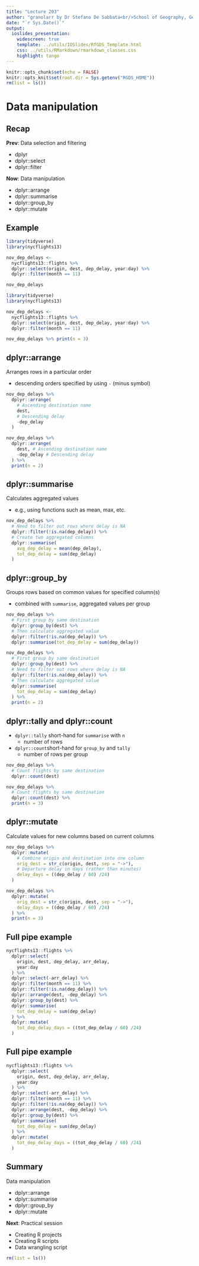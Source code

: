```yaml
---
title: "Lecture 203"
author: "granolarr by Dr Stefano De Sabbata<br/>School of Geography, Geology, and the Env.<br/>University of Leicester<br/><a href=\"https://github.com/r-for-geographic-data-science/granolarr\">github.com/sdesabbata/r-for-geographic-data-science</a><br/><a href=\"mailto:s.desabbata@le.ac.uk\">s.desabbata&commat;le.ac.uk</a> &vert; <a href=\"https://twitter.com/maps4thought\">&commat;maps4thought</a><br/>text and code licensed under <a href=\"https://www.gnu.org/licenses/gpl-3.0.html\">GNU GPL v3.0</a>"
date: "`r Sys.Date()`"
output:
  ioslides_presentation:
    widescreen: true
    template: ../utils/IOSlides/RfGDS_Template.html
    css: ../utils/RMarkdown/rmarkdown_classes.css
    highlight: tango
---
```


```r
knitr::opts_chunk$set(echo = FALSE)
knitr::opts_knit$set(root.dir = Sys.getenv("RGDS_HOME"))
rm(list = ls())
```



# Data manipulation



## Recap

**Prev**: Data selection and filtering

- dplyr
- dplyr::select
- dplyr::filter

**Now**: Data manipulation

- dplyr::arrange
- dplyr::summarise
- dplyr::group_by
- dplyr::mutate


## Example

```r
library(tidyverse)
library(nycflights13)

nov_dep_delays <- 
  nycflights13::flights %>%
  dplyr::select(origin, dest, dep_delay, year:day) %>%
  dplyr::filter(month == 11)

nov_dep_delays
```
```r
library(tidyverse)
library(nycflights13)

nov_dep_delays <- 
  nycflights13::flights %>%
  dplyr::select(origin, dest, dep_delay, year:day) %>%
  dplyr::filter(month == 11)

nov_dep_delays %>% print(n = 3)
```



## dplyr::arrange

Arranges rows in a particular order

- descending orders specified by using `-` (minus symbol)

```r
nov_dep_delays %>%
  dplyr::arrange(
    # Ascending destination name
    dest,
    # Descending delay
    -dep_delay
  )
```
```r
nov_dep_delays %>%
  dplyr::arrange( 
    dest, # Ascending destination name
    -dep_delay # Descending delay
  ) %>% 
  print(n = 2)
```



## dplyr::summarise

Calculates aggregated values

- e.g., using functions such as mean, max, etc.

```r
nov_dep_delays %>%
  # Need to filter out rows where delay is NA
  dplyr::filter(!is.na(dep_delay)) %>%
  # Create two aggregated columns
  dplyr::summarise(
    avg_dep_delay = mean(dep_delay), 
    tot_dep_delay = sum(dep_delay)
  )
```



## dplyr::group_by

Groups rows based on common values for specified column(s)

- combined with `summarise`, aggregated values per group

```r
nov_dep_delays %>%
  # First group by same destination
  dplyr::group_by(dest) %>%
  # Then calculate aggregated value
  dplyr::filter(!is.na(dep_delay)) %>%
  dplyr::summarise(tot_dep_delay = sum(dep_delay))
```
```r
nov_dep_delays %>%
  # First group by same destination
  dplyr::group_by(dest) %>%
  # Need to filter out rows where delay is NA
  dplyr::filter(!is.na(dep_delay)) %>%
  # Then calculate aggregated value
  dplyr::summarise(
    tot_dep_delay = sum(dep_delay)
  ) %>% 
  print(n = 2)
```



## dplyr::tally and dplyr::count

- `dplyr::tally` short-hand for `summarise` with `n`
  - number of rows
- `dplyr::count`short-hand for `group_by` and `tally`
  - number of rows per group


```r
nov_dep_delays %>%
  # Count flights by same destination
  dplyr::count(dest)
```
```r
nov_dep_delays %>%
  # Count flights by same destination
  dplyr::count(dest) %>% 
  print(n = 3)
```


## dplyr::mutate

Calculate values for new columns based on current columns

```r
nov_dep_delays %>%
  dplyr::mutate(
    # Combine origin and destination into one column
    orig_dest = str_c(origin, dest, sep = "->"),
    # Departure delay in days (rather than minutes)
    delay_days = ((dep_delay / 60) /24)
  )
```
```r
nov_dep_delays %>%
  dplyr::mutate(
    orig_dest = str_c(origin, dest, sep = "->"),
    delay_days = ((dep_delay / 60) /24)
  ) %>% 
  print(n = 3)
```


## Full pipe example

```r
nycflights13::flights %>%
  dplyr::select(
    origin, dest, dep_delay, arr_delay, 
    year:day
  ) %>%
  dplyr::select(-arr_delay) %>%
  dplyr::filter(month == 11) %>%
  dplyr::filter(!is.na(dep_delay)) %>%
  dplyr::arrange(dest, -dep_delay) %>%
  dplyr::group_by(dest) %>%
  dplyr::summarise(
    tot_dep_delay = sum(dep_delay)
  ) %>%
  dplyr::mutate(
    tot_dep_delay_days = ((tot_dep_delay / 60) /24)
  )
```



## Full pipe example

```r
nycflights13::flights %>%
  dplyr::select(
    origin, dest, dep_delay, arr_delay, 
    year:day
  ) %>%
  dplyr::select(-arr_delay) %>%
  dplyr::filter(month == 11) %>%
  dplyr::filter(!is.na(dep_delay)) %>%
  dplyr::arrange(dest, -dep_delay) %>%
  dplyr::group_by(dest) %>%
  dplyr::summarise(
    tot_dep_delay = sum(dep_delay)
  ) %>%
  dplyr::mutate(
    tot_dep_delay_days = ((tot_dep_delay / 60) /24)
  )
```



## Summary

Data manipulation

- dplyr::arrange
- dplyr::summarise
- dplyr::group_by
- dplyr::mutate

**Next**: Practical session

- Creating R projects
- Creating R scripts
- Data wrangling script

```r
rm(list = ls())
```
